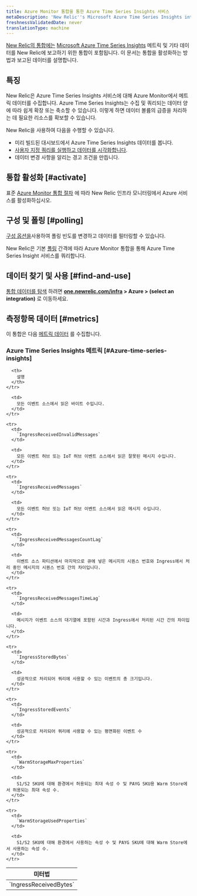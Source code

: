 ```yaml
---
title: Azure Monitor 통합을 통한 Azure Time Series Insights 서비스
metaDescription: 'New Relic''s Microsoft Azure Time Series Insights integration: what data it reports and how to enable it.'
freshnessValidatedDate: never
translationType: machine
---
```


[New Relic의 통합에는](/docs/infrastructure/integrations-getting-started/getting-started/introduction-infrastructure-integrations) [Microsoft Azure Time Series Insights](https://azure.microsoft.com/en-us/products/time-series-insights/) 메트릭 및 기타 데이터를 New Relic에 보고하기 위한 통합이 포함됩니다. 이 문서는 통합을 활성화하는 방법과 보고된 데이터를 설명합니다.

## 특징

New Relic은 Azure Time Series Insights 서비스에 대해 Azure Monitor에서 메트릭 데이터를 수집합니다. Azure Time Series Insights는 수집 및 쿼리되는 데이터 양에 따라 쉽게 확장 또는 축소할 수 있습니다. 이렇게 하면 데이터 볼륨의 급증을 처리하는 데 필요한 리소스를 확보할 수 있습니다.

New Relic을 사용하여 다음을 수행할 수 있습니다.

* 미리 빌드된 대시보드에서 Azure Time Series Insights 데이터를 봅니다.
* [사용자 지정 쿼리를 실행하고 데이터를 시각화합니다](/docs/infrastructure/integrations-getting-started/getting-started/use-integration-data-new-relic-Insight).
* 데이터 변경 사항을 알리는 경고 조건을 만듭니다.

## 통합 활성화 [#activate]

표준 [Azure Monitor 통합 절차](/docs/infrastructure/microsoft-azure-integrations/azure-integrations-list/azure-monitor) 에 따라 New Relic 인프라 모니터링에서 Azure 서비스를 활성화하십시오.

## 구성 및 폴링 [#polling]

[구성 옵션을](/docs/infrastructure/microsoft-azure-integrations/azure-integrations-list/azure-monitor/#settings)사용하여 폴링 빈도를 변경하고 데이터를 필터링할 수 있습니다.

New Relic은 기본 [폴링](/docs/infrastructure/microsoft-azure-integrations/azure-integrations-list/azure-monitor/#settings) 간격에 따라 Azure Monitor 통합을 통해 Azure Time Series Insight 서비스를 쿼리합니다.

## 데이터 찾기 및 사용 [#find-and-use]

[통합 데이터를 탐색](/docs/infrastructure/integrations/find-use-infrastructure-integration-data) 하려면 <DNT>**[one.newrelic.com/infra](https://one.newrelic.com/infra) > Azure > (select an integration)**</DNT> 로 이동하세요.

## 측정항목 데이터 [#metrics]

이 통합은 다음 [메트릭 데이터](/docs/infrastructure/integrations-getting-started/getting-started/understand-integration-data-data-types#metric) 를 수집합니다.

### Azure Time Series Insights 메트릭 [#Azure-time-series-insights]

<table>
  <thead>
    <tr>
      <th style={{ width: "300px" }}>
        미터법
      </th>

      <th>
        설명
      </th>
    </tr>
  </thead>

  <tbody>
    <tr>
      <td>
        `IngressReceivedBytes`
      </td>

      <td>
        모든 이벤트 소스에서 읽은 바이트 수입니다.
      </td>
    </tr>

    <tr>
      <td>
        `IngressReceivedInvalidMessages`
      </td>

      <td>
        모든 이벤트 허브 또는 IoT 허브 이벤트 소스에서 읽은 잘못된 메시지 수입니다.
      </td>
    </tr>

    <tr>
      <td>
        `IngressReceivedMessages`
      </td>

      <td>
        모든 이벤트 허브 또는 IoT 허브 이벤트 소스에서 읽은 메시지 수입니다.
      </td>
    </tr>

    <tr>
      <td>
        `IngressReceivedMessagesCountLag`
      </td>

      <td>
        이벤트 소스 파티션에서 마지막으로 큐에 넣은 메시지의 시퀀스 번호와 Ingress에서 처리 중인 메시지의 시퀀스 번호 간의 차이입니다.
      </td>
    </tr>

    <tr>
      <td>
        `IngressReceivedMessagesTimeLag`
      </td>

      <td>
        메시지가 이벤트 소스의 대기열에 포함된 시간과 Ingress에서 처리된 시간 간의 차이입니다.
      </td>
    </tr>

    <tr>
      <td>
        `IngressStoredBytes`
      </td>

      <td>
        성공적으로 처리되어 쿼리에 사용할 수 있는 이벤트의 총 크기입니다.
      </td>
    </tr>

    <tr>
      <td>
        `IngressStoredEvents`
      </td>

      <td>
        성공적으로 처리되어 쿼리에 사용할 수 있는 평면화된 이벤트 수
      </td>
    </tr>

    <tr>
      <td>
        `WarmStorageMaxProperties`
      </td>

      <td>
        S1/S2 SKU에 대해 환경에서 허용되는 최대 속성 수 및 PAYG SKU용 Warm Store에서 허용되는 최대 속성 수.
      </td>
    </tr>

    <tr>
      <td>
        `WarmStorageUsedProperties`
      </td>

      <td>
        S1/S2 SKU에 대해 환경에서 사용하는 속성 수 및 PAYG SKU에 대해 Warm Store에서 사용하는 속성 수.
      </td>
    </tr>
  </tbody>
</table>